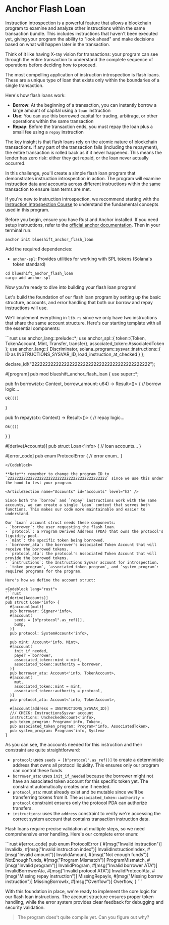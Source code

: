 
# Anchor Flash Loan

Instruction introspection is a powerful feature that allows a blockchain program to examine and analyze other instructions within the same transaction bundle. This includes instructions that haven't been executed yet, giving your program the ability to "look ahead" and make decisions based on what will happen later in the transaction.

Think of it like having X-ray vision for transactions: your program can see through the entire transaction to understand the complete sequence of operations before deciding how to proceed.

The most compelling application of instruction introspection is flash loans. These are a unique type of loan that exists only within the boundaries of a single transaction.

Here's how flash loans work:
- **Borrow**: At the beginning of a transaction, you can instantly borrow a large amount of capital using a `loan` instruction
- **Use**: You can use this borrowed capital for trading, arbitrage, or other operations within the same transaction
- **Repay**: Before the transaction ends, you must repay the loan plus a small fee using a `repay` instruction

The key insight is that flash loans rely on the atomic nature of blockchain transactions. If any part of the transaction fails (including the repayment), the entire transaction is rolled back as if it never happened. This means the lender has zero risk: either they get repaid, or the loan never actually occurred.

In this challenge, you'll create a simple flash loan program that demonstrates instruction introspection in action. The program will examine instruction data and accounts across different instructions within the same transaction to ensure loan terms are met.

If you're new to instruction introspection, we recommend starting with the[ Instruction Introspection Course](/en/courses/instruction-introspection) to understand the fundamental concepts used in this program.

<ArticleSection name="Installation" id="installation" level="h2" />

Before you begin, ensure you have Rust and Anchor installed. If you need setup instructions, refer to the [official anchor documentation](https://www.anchor-lang.com/docs/installation). Then in your terminal run:

```
anchor init blueshift_anchor_flash_loan
```

Add the required dependencies:
- `anchor-spl`: Provides utilities for working with SPL tokens (Solana's token standard)

```
cd blueshift_anchor_flash_loan
cargo add anchor-spl
```

Now you're ready to dive into building your flash loan program!

<ArticleSection name="Template" id="template" level="h2" />

Let's build the foundation of our flash loan program by setting up the basic structure, accounts, and error handling that both our borrow and repay instructions will use.

We'll implement everything in `lib.rs` since we only have two instructions that share the same account structure. Here's our starting template with all the essential components:

<Codeblock lang="rust">
```rust
use anchor_lang::prelude::*;
use anchor_spl::{
  token::{Token, TokenAccount, Mint, Transfer, transfer}, 
  associated_token::AssociatedToken
}; 
use anchor_lang::{
  Discriminator,
  solana_program::sysvar::instructions::{
      ID as INSTRUCTIONS_SYSVAR_ID,
      load_instruction_at_checked
  }
};

declare_id!("22222222222222222222222222222222222222222222");

#[program]
pub mod blueshift_anchor_flash_loan {
  use super::*;

  pub fn borrow(ctx: Context<Loan>, borrow_amount: u64) -> Result<()> {
    // borrow logic...
    
    Ok(())
  }

  pub fn repay(ctx: Context<Loan>) -> Result<()> {
    // repay logic...

    Ok(())
  }
}

#[derive(Accounts)]
pub struct Loan<'info> {
  // loan accounts...
}

#[error_code]
pub enum ProtocolError {
  // error enum..
}
```
</Codeblock>

**Note**: remember to change the program ID to `22222222222222222222222222222222222222222222` since we use this under the hood to test your program.

<ArticleSection name="Accounts" id="accounts" level="h2" />

Since both the `borrow` and `repay` instructions work with the same accounts, we can create a single `Loan` context that serves both functions. This makes our code more maintainable and easier to understand.

Our `Loan` account struct needs these components:
- `borrower`: the user requesting the flash loan.
- `protocol`: a Program Derived Address (PDA) that owns the protocol's liquidity pool.
- `mint`: the specific token being borrowed.
- `borrower_ata`: the borrower's Associated Token Account that will receive the borrowed tokens.
- `protocol_ata`: the protocol's Associated Token Account that will provide the borrowed tokens.
- `instructions`: the Instructions Sysvar account for introspection.
- `token_program`, `associated_token_program`, and `system_program`: required programs for the program.

Here's how we define the account struct:

<Codeblock lang="rust">
```rust
#[derive(Accounts)]
pub struct Loan<'info> {
  #[account(mut)]
  pub borrower: Signer<'info>,
  #[account(
    seeds = [b"protocol".as_ref()],
    bump,
  )]
  pub protocol: SystemAccount<'info>,

  pub mint: Account<'info, Mint>,
  #[account(
    init_if_needed,
    payer = borrower,
    associated_token::mint = mint,
    associated_token::authority = borrower,
  )]
  pub borrower_ata: Account<'info, TokenAccount>,
  #[account(
    mut,
    associated_token::mint = mint,
    associated_token::authority = protocol,
  )]
  pub protocol_ata: Account<'info, TokenAccount>,

  #[account(address = INSTRUCTIONS_SYSVAR_ID)]
  /// CHECK: InstructionsSysvar account
  instructions: UncheckedAccount<'info>,
  pub token_program: Program<'info, Token>,
  pub associated_token_program: Program<'info, AssociatedToken>,
  pub system_program: Program<'info, System>
}
```
</Codeblock>

As you can see, the accounts needed for this instruction and their constraint are quite straightforward:
- `protocol`: uses `seeds = [b"protocol".as_ref()]` to create a deterministic address that owns all protocol liquidity. This ensures only our program can control these funds.
- `borrower_ata`: uses `init_if_needed` because the borrower might not have an associated token account for this specific token yet. The constraint automatically creates one if needed.
- `protocol_ata`: must already exist and be mutable since we'll be transferring tokens from it. The `associated_token::authority = protocol` constraint ensures only the protocol PDA can authorize transfers.
- `instructions`: uses the `address` constraint to verify we're accessing the correct system account that contains transaction instruction data.

<ArticleSection name="Errors" id="errors" level="h2" />

Flash loans require precise validation at multiple steps, so we need comprehensive error handling. Here's our complete error enum:

<Codeblock lang="rust">
```rust
#[error_code]
pub enum ProtocolError {
    #[msg("Invalid instruction")]
    InvalidIx,
    #[msg("Invalid instruction index")]
    InvalidInstructionIndex,
    #[msg("Invalid amount")]
    InvalidAmount,
    #[msg("Not enough funds")]
    NotEnoughFunds,
    #[msg("Program Mismatch")]
    ProgramMismatch,
    #[msg("Invalid program")]
    InvalidProgram,
    #[msg("Invalid borrower ATA")]
    InvalidBorrowerAta,
    #[msg("Invalid protocol ATA")]
    InvalidProtocolAta,
    #[msg("Missing repay instruction")]
    MissingRepayIx,
    #[msg("Missing borrow instruction")]
    MissingBorrowIx,
    #[msg("Overflow")]
    Overflow,
}
```
</Codeblock>

With this foundation in place, we're ready to implement the core logic for our flash loan instructions. The account structure ensures proper token handling, while the error system provides clear feedback for debugging and security validation.

> The program does't quite compile yet. Can you figure out why?